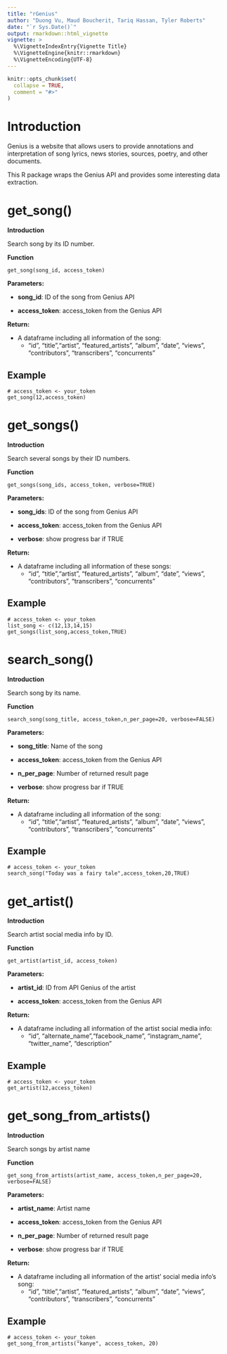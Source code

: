 ```yaml
---
title: "rGenius"
author: "Duong Vu, Maud Boucherit, Tariq Hassan, Tyler Roberts"
date: "`r Sys.Date()`"
output: rmarkdown::html_vignette
vignette: >
  %\VignetteIndexEntry{Vignette Title}
  %\VignetteEngine{knitr::rmarkdown}
  %\VignetteEncoding{UTF-8}
---
```


```r
knitr::opts_chunk$set(
  collapse = TRUE,
  comment = "#>"
)
```

# Introduction

Genius is a website that allows users to provide annotations and interpretation of song lyrics, news stories, sources, poetry, and other documents.

This R package wraps the Genius API and provides some interesting data extraction.

# **get_song()** 

**Introduction**

Search song by its ID number.

**Function**

```
get_song(song_id, access_token)
```

**Parameters:**

* **song_id**: ID of the song from Genius API

* **access_token**: access_token from the Genius API 

**Return:**

* A dataframe including all information of the song:
  * "id", "title","artist", "featured_artists", "album", "date", "views", "contributors", "transcribers", "concurrents"

## Example

```
# access_token <- your_token
get_song(12,access_token)
```

# **get_songs()** 

**Introduction**

Search several songs by their ID numbers.

**Function**

```
get_songs(song_ids, access_token, verbose=TRUE)
```

**Parameters:**

* **song_ids**: ID of the song from Genius API

* **access_token**: access_token from the Genius API 

* **verbose**: show progress bar if TRUE

**Return:**

* A dataframe including all information of these songs:
  * "id", "title","artist", "featured_artists", "album", "date", "views", "contributors", "transcribers", "concurrents"

## Example

```
# access_token <- your_token
list_song <- c(12,13,14,15)
get_songs(list_song,access_token,TRUE)
```

# **search_song()** 

**Introduction**

Search song by its name.

**Function**

```
search_song(song_title, access_token,n_per_page=20, verbose=FALSE)
```

**Parameters:**

* **song_title**: Name of the song

* **access_token**: access_token from the Genius API 

* **n_per_page**: Number of returned result page

* **verbose**: show progress bar if TRUE

**Return:**

* A dataframe including all information of the song:
  * "id", "title","artist", "featured_artists", "album", "date", "views", "contributors", "transcribers", "concurrents"

## Example

```
# access_token <- your_token
search_song("Today was a fairy tale",access_token,20,TRUE)
```

# **get_artist()** 

**Introduction**

Search artist social media info by ID.

**Function**

```
get_artist(artist_id, access_token)
```

**Parameters:**

* **artist_id**: ID from API Genius of the artist

* **access_token**: access_token from the Genius API 

**Return:**

* A dataframe including all information of the artist social media info:
  * "id", "alternate_name","facebook_name", "instagram_name", "twitter_name", "description"

## Example

```
# access_token <- your_token
get_artist(12,access_token)
```

# **get_song_from_artists()** 

**Introduction**

Search songs by artist name

**Function**

```
get_song_from_artists(artist_name, access_token,n_per_page=20, verbose=FALSE)
```

**Parameters:**

* **artist_name**: Artist name

* **access_token**: access_token from the Genius API 

* **n_per_page**: Number of returned result page

* **verbose**: show progress bar if TRUE

**Return:**

* A dataframe including all information of the artist' social media info's song:
  * "id", "title","artist", "featured_artists", "album", "date", "views", "contributors", "transcribers", "concurrents"

## Example

```
# access_token <- your_token
get_song_from_artists("kanye", access_token, 20)
```
